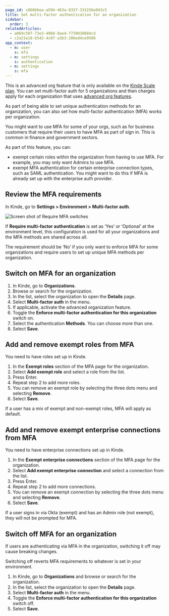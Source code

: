 ```yaml
---
page_id: c866bbea-a594-463a-8337-333256e043c5
title: Set multi-factor authentication for an organization
sidebar:
  order: 3
relatedArticles:
  - a069c507-73e3-4968-8ae4-7739030884cd
  - c2a21e18-b542-4c07-a3b3-206ed4ce9508
app_context:
  - m: user
    s: mfa
  - m: settings
    s: authentication
  - m: settings
    s: mfa
---
```

<Aside type="upgrade">

This is an advanced org feature that is only available on the [Kinde Scale plan](https://kinde.com/pricing/). You can set multi-factor auth for 5 organizations and then charges apply for each organization that uses [advanced org features](/authenticate/custom-configurations/advanced-organization/).

</Aside>

As part of being able to set unique authentication methods for an organization, you can also set how multi-factor authentication (MFA) works per organization. 

You might want to use MFA for some of your orgs, such as for business customers that require their users to have MFA as part of sign in. This is common in finance and government sectors.

As part of this feature, you can:

- exempt certain roles within the organization from having to use MFA. For example, you may only want Admins to use MFA.
- exempt MFA authentication for certain enterprise connection types, such as SAML authentication. You might want to do this if MFA is already set up with the enterprise auth provider.

## Review the MFA requirements

In Kinde, go to **Settings > Environment > Multi-factor auth**.

![Screen shot of Require MFA switches](https://imagedelivery.net/skPPZTHzSlcslvHjesZQcQ/78708a19-58c6-4cdd-a1e7-0c34c88dfb00/public)

If **Require multi-factor authentication** is set as ‘Yes’ or ‘Optional’ at the environment level, this configuration is used for all your organizations and the MFA methods are shared across all.

The requirement should be ‘No’ if you only want to enforce MFA for some organizations and require users to set up unique MFA methods per organization.

## Switch on MFA for an organization

1. In Kinde, go to **Organizations**.
2. Browse or search for the organization.
3. In the list, select the organization to open the **Details** page. 
4. Select **Multi-factor auth** in the menu.
5. If applicable, activate the advanced organization feature.
6. Toggle the **Enforce multi-factor authentication for this organization** switch on.
7. Select the authentication **Methods**. You can choose more than one.
8. Select **Save**. 

## Add and remove exempt roles from MFA

You need to have roles set up in Kinde.

1. In the **Exempt roles** section of the MFA page for the organization.
2. Select **Add exempt role** and select a role from the list.
3. Press Enter.
4. Repeat step 2 to add more roles. 
5. You can remove an exempt role by selecting the three dots menu and selecting **Remove**.
6. Select **Save**.

If a user has a mix of exempt and non-exempt roles, MFA will apply as default.

## Add and remove exempt enterprise connections from MFA

You need to have enterprise connections set up in Kinde.

1. In the **Exempt enterprise connections** section of the MFA page for the organization.
2. Select **Add exempt enterprise connection** and select a connection from the list.
3. Press Enter.
4. Repeat step 2 to add more connections. 
5. You can remove an exempt connection by selecting the three dots menu and selecting **Remove**.
6. Select **Save**.

If a user signs in via Okta (exempt) and has an Admin role (not exempt), they will not be prompted for MFA.

## Switch off MFA for an organization

If users are authenticating via MFA in the organization, switching it off may cause breaking changes.

Switching off reverts MFA requirements to whatever is set in your environment. 

1. In Kinde, go to **Organizations** and browse or search for the organization.
2. In the list, select the organization to open the **Details** page. 
3. Select **Multi-factor auth** in the menu.
4. Toggle the **Enforce multi-factor authentication for this organization** switch off.
5. Select **Save**.


